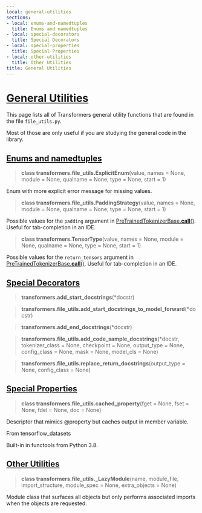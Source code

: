 ```yaml
---
local: general-utilities
sections:
- local: enums-and-namedtuples
  title: Enums and namedtuples
- local: special-decorators
  title: Special Decorators
- local: special-properties
  title: Special Properties
- local: other-utilities
  title: Other Utilities
title: General Utilities
---
```

<script>
</script>

<!--Copyright 2021 The HuggingFace Team. All rights reserved.

Licensed under the Apache License, Version 2.0 (the "License"); you may not use this file except in compliance with
the License. You may obtain a copy of the License at

http://www.apache.org/licenses/LICENSE-2.0

Unless required by applicable law or agreed to in writing, software distributed under the License is distributed on
an "AS IS" BASIS, WITHOUT WARRANTIES OR CONDITIONS OF ANY KIND, either express or implied. See the License for the
specific language governing permissions and limitations under the License.
-->

# [General Utilities](#general-utilities)

This page lists all of Transformers general utility functions that are found in the file `file_utils.py`.

Most of those are only useful if you are studying the general code in the library.


## [Enums and namedtuples](#enums-and-namedtuples)

<a id='transformers.file_utils.ExplicitEnum'></a>
> **class transformers.file\_utils.ExplicitEnum**(value, names = None, module = None, qualname = None, type = None, start = 1)


Enum with more explicit error message for missing values.


<a id='transformers.file_utils.PaddingStrategy'></a>
> **class transformers.file\_utils.PaddingStrategy**(value, names = None, module = None, qualname = None, type = None, start = 1)


Possible values for the `padding` argument in [PreTrainedTokenizerBase.__call__()](/docs/transformers/master/en/internal/tokenization_utils.html#transformers.PreTrainedTokenizerBase.__call__). Useful for tab-completion
in an IDE.


<a id='transformers.TensorType'></a>
> **class transformers.TensorType**(value, names = None, module = None, qualname = None, type = None, start = 1)


Possible values for the `return_tensors` argument in [PreTrainedTokenizerBase.__call__()](/docs/transformers/master/en/internal/tokenization_utils.html#transformers.PreTrainedTokenizerBase.__call__). Useful for
tab-completion in an IDE.


## [Special Decorators](#special-decorators)

<a id='transformers.add_start_docstrings'></a>
> **transformers.add\_start\_docstrings**(*docstr)

<a id='transformers.file_utils.add_start_docstrings_to_model_forward'></a>
> **transformers.file\_utils.add\_start\_docstrings\_to\_model\_forward**(*docstr)

<a id='transformers.add_end_docstrings'></a>
> **transformers.add\_end\_docstrings**(*docstr)

<a id='transformers.file_utils.add_code_sample_docstrings'></a>
> **transformers.file\_utils.add\_code\_sample\_docstrings**(*docstr, tokenizer_class = None, checkpoint = None, output_type = None, config_class = None, mask = None, model_cls = None)

<a id='transformers.file_utils.replace_return_docstrings'></a>
> **transformers.file\_utils.replace\_return\_docstrings**(output_type = None, config_class = None)

## [Special Properties](#special-properties)

<a id='transformers.file_utils.cached_property'></a>
> **class transformers.file\_utils.cached\_property**(fget = None, fset = None, fdel = None, doc = None)


Descriptor that mimics @property but caches output in member variable.

From tensorflow_datasets

Built-in in functools from Python 3.8.


## [Other Utilities](#other-utilities)

<a id='transformers.file_utils._LazyModule'></a>
> **class transformers.file\_utils.\_LazyModule**(name, module_file, import_structure, module_spec = None, extra_objects = None)


Module class that surfaces all objects but only performs associated imports when the objects are requested.

